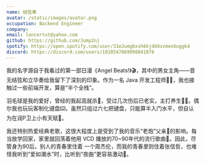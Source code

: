 ```yaml
---
name: 结弦奏
avatar: /static/images/avatar.png
occupation: Backend Engineer
company:
email: lancertut@yahoo.com
github: https://github.com/Jump2nj
spotify: https://open.spotify.com/user/31e2umgbxsh6kjdd4vzmex6uggk4
discord: https://discord.com/users/1028547869998841876
---
```


我的名字源自于我看过的第一部日漫《Angel Beats!》🎬，其中的男女主角——音无结弦和立华奏给我留下了深刻的印象。作为一名 Java 开发工程师👨‍💻，我也接触过一些前端开发，算是“半个全栈”。

羽毛球是我的爱好，曾经的我起高就杀🏸，受过几次伤后已老实，主打养生🧘‍♂️。偶尔我也玩玩客制化键盘⌨️，虽然只组过六七把键盘，只能算半入门水平，但自认为在润P卫上小有天赋🌟。

我还特别热爱经典老歌，这很大程度上是受到了我的音乐“老炮”父亲👨的影响。每当放学回家，家里就回荡着他用 VCD 播放的70~90年代的流行歌曲📀。因此，尽管身为90后，别人的青春里住着
一个周杰伦，而我的青春里则住着张信哲，也难怪我听到“爱如潮水”时，比听到“夜曲”更容易激动🤣。


